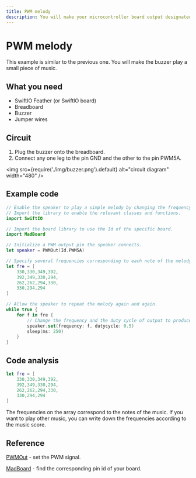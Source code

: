 ```yaml
---
title: PWM melody
description: You will make your microcontroller board output designated PWM signals. So the buzzer can generate a piece of music.
---
```


# PWM melody

This example is similar to the previous one. You will make the buzzer play a small piece of music.

## What you need

- SwiftIO Feather (or SwiftIO board)
- Breadboard
- Buzzer
- Jumper wires

## Circuit

1. Plug the buzzer onto the breadboard.
2. Connect any one leg to the pin GND and the other to the pin PWM5A. 

<img
  src={require('./img/buzzer.png').default}
  alt="circuit diagram" width="480"
/>

## Example code

```swift
// Enable the speaker to play a simple melody by changing the frequency of PWM output.
// Import the library to enable the relevant classes and functions.
import SwiftIO

// Import the board library to use the Id of the specific board.
import MadBoard

// Initialize a PWM output pin the speaker connects.
let speaker = PWMOut(Id.PWM5A)

// Specify several frequencies corresponding to each note of the melody. 
let fre = [
    330,330,349,392,
    392,349,330,294,
    262,262,294,330,
    330,294,294
]

// Allow the speaker to repeat the melody again and again.
while true {
    for f in fre {
        // Change the frequency and the duty cycle of output to produce each note.
        speaker.set(frequency: f, dutycycle: 0.5)
        sleep(ms: 250)
    }
}
```

## Code analysis

```swift
let fre = [
    330,330,349,392,
    392,349,330,294,
    262,262,294,330,
    330,294,294
]
```

The frequencies on the array correspond to the notes of the music. If you want to play other music, you can write down the frequencies according to the music score.

## Reference

[PWMOut](https://swiftioapi.madmachine.io/Classes/PWMOut.html) - set the PWM signal.

[MadBoard](https://github.com/madmachineio/MadBoards) - find the corresponding pin id of your board.
